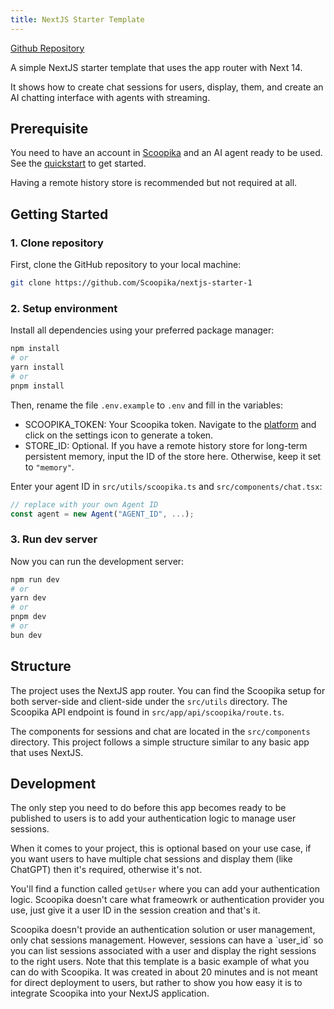 ```yaml
---
title: NextJS Starter Template
---
```


[<Icon icon="github" /> Github Repository](https://github.com/Scoopika/nextjs-starter-1)

A simple NextJS starter template that uses the app router with Next 14.

It shows how to create chat sessions for users, display, them, 
and create an AI chatting interface with agents with streaming.

## Prerequisite

You need to have an account in [Scoopika](https://scoopika.com) and an AI agent ready to be used. 
See the [quickstart](/quickstart) to get started.

Having a remote history store is recommended but not required at all.

## Getting Started

### 1. Clone repository

First, clone the GitHub repository to your local machine:

```bash
git clone https://github.com/Scoopika/nextjs-starter-1
```

### 2. Setup environment

Install all dependencies using your preferred package manager:

```bash
npm install
# or
yarn install
# or
pnpm install
```

Then, rename the file `.env.example` to `.env` and fill in the variables:

- SCOOPIKA_TOKEN: Your Scoopika token. Navigate to the [platform](https://scoopika.com/app) and 
click on the settings icon to generate a token.
- STORE_ID: Optional. If you have a remote history store for long-term persistent memory, 
input the ID of the store here. Otherwise, keep it set to `"memory"`.

Enter your agent ID in `src/utils/scoopika.ts` and `src/components/chat.tsx`:

```typescript
// replace with your own Agent ID
const agent = new Agent("AGENT_ID", ...);
```

### 3. Run dev server

Now you can run the development server:

```bash
npm run dev
# or
yarn dev
# or
pnpm dev
# or
bun dev
```

## Structure

The project uses the NextJS app router. You can find the Scoopika setup for both 
server-side and client-side under the `src/utils` directory. 
The Scoopika API endpoint is found in `src/app/api/scoopika/route.ts`.

The components for sessions and chat are located in the `src/components` directory. 
This project follows a simple structure similar to any basic app that uses NextJS.

## Development

The only step you need to do before this app becomes ready to be published to users is to 
add your authentication logic to manage user sessions. 

When it comes to your project, this is optional based on your use case, if you want users to have multiple
chat sessions and display them (like ChatGPT) then it's required, otherwise it's not.

You'll find a function called `getUser` where you can add your authentication logic. 
Scoopika doesn't care what frameowrk or authentication provider you use, just give it a user ID in the session
creation and that's it.

<Info>
    Scoopika doesn't provide an authentication solution or user management, only chat sessions management. 
    However, sessions can have a `user_id` so you can list sessions associated with a user and 
    display the right sessions to the right users.
</Info>
Note that this template is a basic example of what you can do with Scoopika. It was created in about 20 minutes and is not meant for direct deployment to users, but rather to show you how easy it is to integrate Scoopika into your NextJS application.